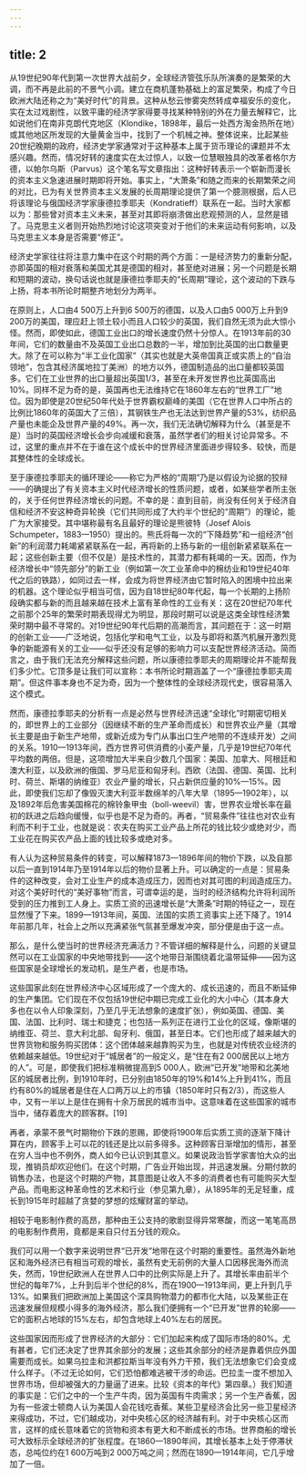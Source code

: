 ```yaml
---
---
---
```

title: 2
---




从19世纪90年代到第一次世界大战前夕，全球经济管弦乐队所演奏的是繁荣的大调，而不再是此前的不景气小调。建立在商机蓬勃基础上的富足繁荣，构成了今日欧洲大陆还称之为“美好时代”的背景。这种从愁云惨雾突然转成幸福安乐的变化，实在太过戏剧性，以致平庸的经济学家得要寻找某种特别的外在力量去解释它，比如说他们在南非克朗代克地区（Klondike，1898年，最后一处西方淘金热所在地）或其他地区所发现的大量黄金当中，找到了一个机械之神。整体说来，比起某些20世纪晚期的政府，经济史学家通常对于这种基本上属于货币理论的课题并不太感兴趣。然而，情况好转的速度实在太过惊人，以致一位慧眼独具的改革者格尔方德，以帕尔乌斯（Parvus）这个笔名写文章指出：这种好转表示一个崭新而漫长的资本主义急速进展时期即将开始。事实上，“大萧条”和随之而来的长期繁荣之间的对比，已为有关世界资本主义发展的长周期理论提供了第一个臆测根据，后人已将该理论与俄国经济学家康德拉季耶夫（Kondratieff）联系在一起。当时大家都以为：那些曾对资本主义未来，甚至对其即将崩溃做出悲观预测的人，显然是错了。马克思主义者则开始热烈地讨论这项突变对于他们的未来运动有何影响，以及马克思主义本身是否需要“修正”。

经济史学家往往将注意力集中在这个时期的两个方面：一是经济势力的重新分配，亦即英国的相对衰落和美国尤其是德国的相对，甚至绝对进展；另一个问题是长期和短期的波动，换句话说也就是康德拉季耶夫的“长周期”理论，这个波动的下跌与上扬，将本书所论时期整齐地划分为两半。

在原则上，人口由4 500万上升到6 500万的德国，以及人口由5 000万上升到9 200万的美国，理应赶上领土较小而且人口较少的英国，我们自然无须为此大惊小怪。然而，即使如此，德国工业出口的增长速度仍然十分惊人。在1913年前的30年间，它们的数量由不及英国工业出口总数的一半，增加到比英国的出口数量更大。除了在可以称为“半工业化国家”（其实也就是大英帝国真正或实质上的“自治领地”，包含其经济属地拉丁美洲）的地方以外，德国制造品的出口量都较英国多。它们在工业世界的出口量超出英国1/3，甚至在未开发世界也比英国高出10%。同样不足为奇的是，英国再也无法维持它在1860年左右的“世界工厂”地位。因为即使是20世纪50年代处于世界霸权巅峰的美国（它在世界人口中所占的比例比1860年的英国大了三倍），其钢铁生产也无法达到世界产量的53%，纺织品产量也未能企及世界产量的49%。再一次，我们无法确切解释为什么（甚至是不是）当时的英国经济增长会步向减缓和衰落，虽然学者们的相关讨论异常多。不过，这里的重点并不在于谁在这个成长中的世界经济里面进步得较多、较快，而是其整体性的全球成长。

至于康德拉季耶夫的循环理论——称它为严格的“周期”乃是以假设为论据的狡辩——的确提出了有关资本主义时代经济增长的性质问题，或者，如某些学者所主张的，关于任何世界经济增长的问题。不幸的是：直到目前，尚没有任何关于经济自信和经济不安这种奇异轮换（它们共同形成了大约半个世纪的“周期”）的理论，能广为大家接受。其中堪称最有名且最好的理论是熊彼特（Josef Alois Schumpeter，1883—1950）提出的。熊氏将每一次的“下降趋势”和一组经济“创新”的利润潜力耗竭紧紧联系在一起，再将新的上扬与新的一组创新紧紧联系在一起；这些创新主要（但不仅是）是技术性的，其潜力都有耗竭的一天。因而，作为经济增长中“领先部分”的新工业（例如第一次工业革命中的棉纺业和19世纪40年代之后的铁路），如同过去一样，会成为将世界经济由它暂时陷入的困境中拉出来的机器。这个理论似乎相当可信，因为自18世纪80年代起，每一个长期的上扬阶段确实都与新的而且越来越在技术上富有革命性的工业有关：这在20世纪70年代之前那个25年的繁荣时期表现得尤为明显，那段时期可以说是这类全球性经济繁荣时期中最不寻常的。对19世纪90年代后期的高潮而言，其问题在于：这一时期的创新工业——广泛地说，包括化学和电气工业，以及与即将和蒸汽机展开激烈竞争的新能源有关的工业——似乎还没有足够的影响力可以支配世界经济活动。简而言之，由于我们无法充分解释这些问题，所以康德拉季耶夫的周期理论并不能帮我们多少忙。它顶多是让我们可以宣称：本书所论时期涵盖了一个“康德拉季耶夫周期”。但这件事本身也不足为奇，因为一个整体性的全球经济现代史，很容易落入这个模式。

然而，康德拉季耶夫的分析有一点是必然与世界经济迅速“全球化”时期密切相关的，即世界上的工业部分（因继续不断的生产革命而成长）和世界农业产量（其增长主要是由于新生产地带，或新近成为专门从事出口生产地带的不连续开发）之间的关系。1910—1913年间，西方世界可供消费的小麦产量，几乎是19世纪70年代平均数的两倍。但是，这项增加大半来自少数几个国家：美国、加拿大、阿根廷和澳大利亚，以及欧洲的俄国、罗马尼亚和匈牙利。西欧（法国、德国、英国、比利时、荷兰、斯堪的纳维亚）农业产量的增长，只占新供应量的10%—15%。因此，即使我们忘却了像毁灭澳大利亚半数绵羊的八年大旱（1895—1902年），以及1892年后危害美国棉花的棉铃象甲虫（boll-weevil）害，世界农业增长率在最初的跃进之后趋向缓慢，似乎也是不足为奇的。再者，“贸易条件”往往也对农业有利而不利于工业，也就是说：农夫在购买工业产品上所花的钱比较少或绝对少，而工业花在购买农产品上面的钱比较多或绝对多。

有人认为这种贸易条件的转变，可以解释1873—1896年间的物价下跌，以及自那以后一直到1914年乃至1914年以后的物价显著上升。可以确定的一点是：贸易条件的这种改变，会对工业生产的成本造成压力，因而也对其可图的利润造成压力。对这个美好时代的“美好事物”而言，可谓幸运的是，当时的经济结构允许将利润所受到的压力推到工人身上。实质工资的迅速增长是“大萧条”时期的特征之一，现在显然慢了下来。1899—1913年间，英国、法国的实质工资事实上还下降了。1914年前那几年，社会上之所以充满紧张气氛甚至爆发冲突，部分便是由于这一点。

那么，是什么使当时的世界经济充满活力？不管详细的解释是什么，问题的关键显然可以在工业国家的中央地带找到——这个地带日渐围绕着北温带延伸——因为这些国家是全球增长的发动机，是生产者，也是市场。

这些国家此刻在世界经济中心区域形成了一个庞大的、成长迅速的，而且不断延伸的生产集团。它们现在不仅包括19世纪中期已完成工业化的大小中心（其本身大多也在以令人印象深刻，乃至几乎无法想象的速度扩张），例如英国、德国、美国、法国、比利时、瑞士和捷克；也包括一系列正在进行工业化的区域，像斯堪的纳维亚、荷兰、意大利北部、匈牙利、俄国，甚至日本。它们也形成了越来越大的世界货物和服务购买团体：这个团体越来越靠购买为生，也就是对传统农业经济的依赖越来越低。19世纪对于“城居者”的一般定义，是“住在有2 000居民以上地方的人”。可是，即使我们把标准稍微提高到5 000人，欧洲“已开发”地带和北美地区的城居者比例，到1910年时，已分别由1850年的19%和14%上升到41%，而且约有80%的城居者是住在人口两万以上的市镇（1850年时只有2/3），而这些人中，又有一半以上是住在拥有十余万居民的城市当中。这意味着在这些国家的城市当中，储存着庞大的顾客群。[19]

再者，承蒙不景气时期物价下跌的恩赐，即使将1900年后实质工资的逐渐下降计算在内，顾客手上可以花的钱还是比以前多得多。这种顾客日渐增加的情形，甚至在穷人当中也不例外，商人如今已认识到其意义。如果说政治哲学家害怕大众的出现，推销员却欢迎他们。在这个时期，广告业开始出现，并迅速发展。分期付款的销售办法，也是这个时期的产物，其意图是让收入不多的消费者也有可能购买大型产品。而电影这种革命性的艺术和行业（参见第九章），从1895年的无足轻重，成长到1915年时超越了贪婪的梦想的炫耀财富的举动。

相较于电影制作费的高昂，那种由王公支持的歌剧显得异常寒酸，而这一笔笔高昂的电影制作费用，竟都是来自只付五分钱的观众。

我们可以用一个数字来说明世界“已开发”地带在这个时期的重要性。虽然海外新地区和海外经济已有相当可观的增长，虽然有史无前例的大量人口因移民海外而流失，然而，19世纪欧洲人在世界人口中的比例实际是上升了。其增长率由前半个世纪的每年7%，上升到后半个世纪的8%，而在1900—1913年间，更上升到几乎13%。如果我们把欧洲加上美国这个深具购物潜力的都市化大陆，以及某些正在迅速发展但规模小得多的海外经济，那么我们便拥有一个“已开发”世界的轮廓——它的面积占地球的15%左右，却包含地球上40%左右的居民。

这些国家因而形成了世界经济的大部分：它们加起来构成了国际市场的80%。尤有甚者，它们还决定了世界其余部分的发展；这些其余部分的经济是靠着供应外国需要而成长。如果乌拉圭和洪都拉斯当年没有外力干预，我们无法想象它们会变成什么样子。（不过无论如何，它们恐怕都难逃被干涉的命运。巴拉圭一度不想加入世界市场，但却被强大的力量逼了进来。比较《资本的年代》第四章。）我们知道的事实是：它们之中的一个生产牛肉，因为英国有牛肉需求；另一个生产香蕉，因为有一些波士顿商人认为美国人会花钱吃香蕉。某些卫星经济会比另一些卫星经济来得成功，不过，它们越成功，对中央核心区的经济越有利。对于中央核心区而言，这样的成长意味着它的货物和资本有更大和不断成长的市场。世界商船的增长可大致标示全球经济的扩张程度。在1860—1890年间，其增长基本上处于停滞状态，总吨位约在1 600万吨到2 000万吨之间；然而在1890—1914年间，它几乎增加了一倍。